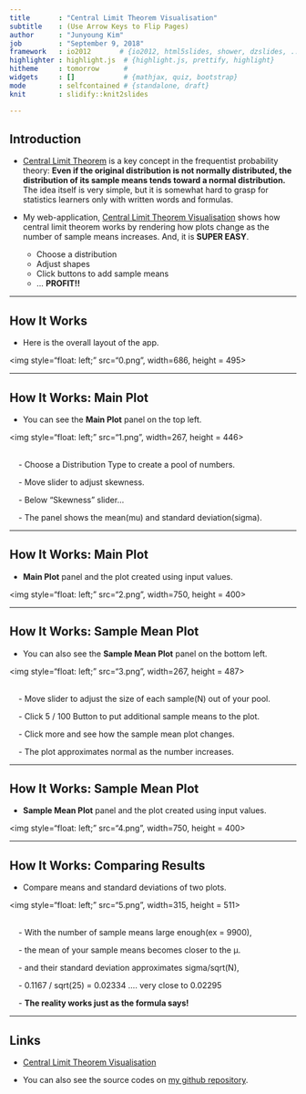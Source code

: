 ```yaml
---
title       : "Central Limit Theorem Visualisation"
subtitle    : (Use Arrow Keys to Flip Pages)
author      : "Junyoung Kim"
job         : "September 9, 2018"
framework   : io2012       # {io2012, html5slides, shower, dzslides, ...}
highlighter : highlight.js  # {highlight.js, prettify, highlight}
hitheme     : tomorrow      # 
widgets     : []            # {mathjax, quiz, bootstrap}
mode        : selfcontained # {standalone, draft}
knit        : slidify::knit2slides

---
```



## Introduction

- [Central Limit Theorem](https://en.wikipedia.org/wiki/Central_limit_theorem) is a key concept in the frequentist probability theory: **Even if the original distribution is not normally distributed, the distribution of its sample means tends toward a normal distribution.** The idea itself is very simple, but it is somewhat hard to grasp for statistics learners only with written words and formulas. 

- My web-application, [Central Limit Theorem Visualisation](https://ethanjyk.shinyapps.io/cltvis/) shows how central limit theorem works by rendering how plots change as the number of sample means increases. And, it is **SUPER EASY**. 

  - Choose a distribution
  - Adjust shapes
  - Click buttons to add sample means
  - ... **PROFIT!!**

--- 

## How It Works

- Here is the overall layout of the app.

<img style="float: left;" src="0.png", width=686, height = 495> 

---

## How It Works: Main Plot

- You can see the **Main Plot** panel on the top left.

<img style="float: left;" src="1.png", width=267, height = 446> <br></br>

&nbsp;&nbsp;&nbsp;&nbsp;- Choose a Distribution Type to create a pool of numbers.

&nbsp;&nbsp;&nbsp;&nbsp;- Move slider to adjust skewness.

&nbsp;&nbsp;&nbsp;&nbsp;- Below "Skewness" slider... 

&nbsp;&nbsp;&nbsp;&nbsp;- The panel shows the mean(mu) and standard deviation(sigma).


---

## How It Works: Main Plot

- **Main Plot** panel and the plot created using input values.

<img style="float: left;" src="2.png", width=750, height = 400>


---

## How It Works: Sample Mean Plot

- You can also see the **Sample Mean Plot** panel on the bottom left.

<img style="float: left;" src="3.png", width=267, height = 487> <br></br>

&nbsp;&nbsp;&nbsp;&nbsp;- Move slider to adjust the size of each sample(N) out of your pool.

&nbsp;&nbsp;&nbsp;&nbsp;- Click 5 / 100 Button to put additional sample means to the plot.

&nbsp;&nbsp;&nbsp;&nbsp;- Click more and see how the sample mean plot changes. 

&nbsp;&nbsp;&nbsp;&nbsp;- The plot approximates normal as the number increases.


---

## How It Works: Sample Mean Plot

- **Sample Mean Plot** panel and the plot created using input values.

<img style="float: left;" src="4.png", width=750, height = 400>


---

## How It Works: Comparing Results

- Compare means and standard deviations of two plots.

<img style="float: left;" src="5.png", width=315, height = 511> <br></br>

&nbsp;&nbsp;&nbsp;&nbsp;- With the number of sample means large enough(ex = 9900),

&nbsp;&nbsp;&nbsp;&nbsp;- the mean of your sample means becomes closer to the μ.

&nbsp;&nbsp;&nbsp;&nbsp;- and their standard deviation approximates sigma/sqrt(N), 

&nbsp;&nbsp;&nbsp;&nbsp;- 0.1167 / sqrt(25) = 0.02334 .... very close to 0.02295

&nbsp;&nbsp;&nbsp;&nbsp;- **The reality works just as the formula says!**

---

## Links

- [Central Limit Theorem Visualisation](https://ethanjyk.shinyapps.io/cltvis/)

- You can also see the source codes on [my github repository](https://github.com/EthanJYK/datasciencecoursera/tree/master/9.%20Developing%20Data%20Products/CLTvis). 